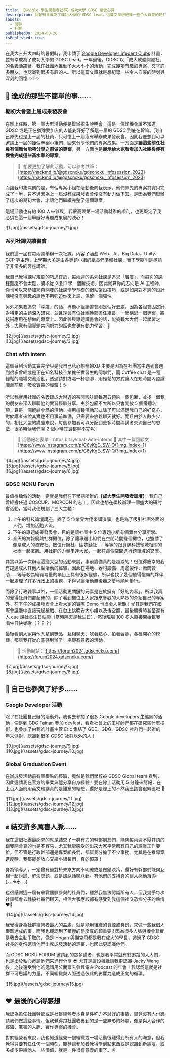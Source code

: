 ```yaml
---
title: 【Google 學生開發者社群】成功大學 GDSC 經營心得
description: 我曾有幸成為了成功大學的 GDSC Lead，這篇文章想紀錄一些令人自豪的時刻與深刻的回憶 ✨✨✨
labels:
  - 閒聊
  - 社群
publishedOn: 2024-08-26
isPublished: true
---
```


在我大三升大四時的暑假時，我申請了 [Google Developer Student Clubs](https://gdsc.community.dev/) 計畫，並有幸成為了成功大學的 GDSC Lead。一年過後，GDSC 以「成大軟體開發社」的名義活躍著，我在社團內推動了大大小小的活動、完成幾項有趣的專案、交了許多朋友，也認識到很多有趣的人。所以這篇文章就是想紀錄一些令人自豪的時刻與深刻的回憶 ✨✨✨

## 🚩 達成的那些不簡單的事……

### 期初大會暨上屆成果發表會

在剛上任時，第一個大型活動便是舉辦招生說明會，這是一個好機會讓不知道 GDSC 或是正在猶豫要加入的人能夠好好了解這一屆的 GDSC 到底在幹嘛。我自己原先也是上一屆的社員，只可惜上一屆沒有舉辦成果發表會。因此我便想到可以邀請上一屆的幾個專案小組們，回來分享他們的專案成果。一方面是**讓這些前任社員有個舞台能夠分享之前做的專案**，另一方面也是**展示給大家看看加入社團後便有機會完成這些高水準的專案**。

> 🔗  想要更加了解此活動，可以參考共筆：[https://hackmd.io/@gdscncku/gdscncku_infosession_2023](https://hackmd.io/@gdscncku/gdscncku_infosession_2023)

而讓我印象深刻的是，有個專案小組在活動後向我表示，他們原先的專案其實只完成了一半，只不過因為上一屆沒有成果發表會便沒有動力做下去。是因為我們舉辦了這次的期初大會，才讓他們繼續完整了這個專案。

這場活動也有約 100 人來參與，我很高興第一場活動就辦的順利，也更堅定了我必須在這一屆舉辦好專題成果展的決心！

<div>![1.jpg](/assets/gdsc-journey/1.jpg)</div>

### 系列社課與讀書會

我們這一屆在每兩週舉辦一次社課，內容了涵蓋 Web、AI、Big Data、Unity、GCP 等主題，上學期大多是由各專題小組的組長們準備社課，而下學期則是邀請了非常多的客座講師。

我自己覺得課程規劃的巧思在於，每兩週的系列社課是追求「廣度」，而每次的課程難度不會太難，講求從 0 到 1 學一個新技術。因此就算你的志向是 AI 工程師，你也可以來參加網頁開發的社課學學基礎的網站架設技巧，或是如果對本週的設計課程沒有興趣的話也不用強迫你來上課，保留一個彈性。

另外如果要追求「深度」的話，專題小組讀書會則是個好去處，因為各組會固定針對特定的主題深入研究，並且還會有位社團幹部擔任組長，一起構思一個專案，將技術應用在想做的專案上。因此參與專題讀書會的話，能夠跟大大們一起學習之外，大家有個專題共同努力的話也會更有動力學習。💪

<div>![2.jpg](/assets/gdsc-journey/2.jpg)</div>

<div>![3.jpg](/assets/gdsc-journey/3.jpg)</div>

### Chat with Intern

這個系列活動其實完全只是我自己私心想辦的XD 主要是因為在社團當中遇到會遇到很多曾經或是正在知名科技企業擔任實習生的同學們，而 Coffee chat 是一種輕鬆的職場交流活動，透過請對方喝一杯咖啡，用輕鬆的方式讓人在短時間內認識職涯前輩，吸收寶貴的經驗！☕️

所以我就用社團的名義跟成大附近的某間咖啡廳每週五預約一個包廂，並找一個我的朋友來深入聊聊他的實習經驗分享。由於包廂不大所以只會開放 5 個旁聽名額，算是一個輕鬆小品的活動。採用這種活動形式除了可以滿足我自己的好奇心，對於講者來說其實也不用事前準備，只需要來放鬆聊天就好。而且由於人數少少的，相比大型的講座來說，每個參加者可以分配到更多時間與講者交流自己的想法，很多時候我們聊 2 個小時其實都聊不完呢！

> 🔗 活動報名表單：https:bit.ly/chat-with-interns
> 🔗 其中一篇回顧文：[https://www.instagram.com/p/C6yKgEJSW-Q/?img_index=1](https://www.instagram.com/p/C6yKgEJSW-Q/?img_index=1)

<div>![4.jpg](/assets/gdsc-journey/4.jpg)</div>

<div>![5.jpg](/assets/gdsc-journey/5.jpg)</div>

<div>![6.jpg](/assets/gdsc-journey/6.jpg)</div>

### GDSC NCKU Forum

最值得驕傲的活動一定就是我們在下學期所辦的【**成大學生開發者論壇**】，我自己曾經擔任過 COSCUP、MOPCON 的志工，因此也想在學校辦理一個盛大的研討會活動。當時我便規劃了三大主軸：

1. 上午的科技論壇講座，找了 5 位業界大佬來講演講，也是為了吸引社團外面的人們，增加活動人流。
2. 下午的專題成果發表會，目的是讓社團中 9 位專題小組有個舞台分享所學。
3. 全天的海報展與社群攤位，除了讓專題小組們在空閒時間擺個攤位，也邀請了像是成大的資安社、數位行銷社、區塊鏈社……等等的跟資訊科技領域相關的社團一起擺攤。用社群的力量串連大家，一起在這個空間進行跨領域的交流。

其實以第一次辦理這麼大型的活動來說，事前籌備真的是超累的！很值得慶幸的我有跑過成大其他大型活動的經驗，因此在場地、器材設備、周邊製作、廠商贊助……等等較為經費考量的項目上具有很多經驗，所以也找了幾個值得信賴的夥伴一起處理了許多行政上的事務，才得以讓活動無後顧之憂地順利舉行。

而除了行政雜事以外，一個活動更關鍵的元素是在於擁有「好的內容」。所以我真的覺得社員們都超棒的，除了看到攤位上大家跟來參觀的人熱烈的介紹自己的專案外，在下午的成果發表會上看大家的實際 Demo 也很令人驚艷！尤其是我們在國際會議廳中直接玩起槍戰、在台上跳晚安大小姐以及後空翻，最後頒獎時甚至還有人 cue 說社長生日快樂（當時隔天是我生日），然後現場 100 多人直接開始幫我唱生日快樂歌（？？？）

最後看到大家與他人拿到獎品、互相聊天、吃著點心、拍著合照，各種開心的模樣，都讓我打從心底感到辦了一場很有意義的活動。

> 🔗 活動網站：[https://forum2024.gdscncku.com/](https://forum2024.gdscncku.com/)

<div>![7.jpg](/assets/gdsc-journey/7.jpg)</div>

<div>![8.jpg](/assets/gdsc-journey/8.jpg)</div>

## 🎯 自己也參與了好多……

### Google Developer 活動

除了在社團自己辦的活動外，我也去參加了很多 Google developers 生態圈的活動，像是到 GDG Tainan 參加 devfest，看看社會上的工程師們都在研究些什麼技術。也參加了由我的計畫主管 Eric 集結了 GDE、GDG、GDSC 社群們一起辦的年末派對，認識到很多 GDSC 社群以外的人！

<div>![9.jpg](/assets/gdsc-journey/9.jpg)</div>

<div>![10.jpg](/assets/gdsc-journey/10.jpg)</div>

### Global Graduation Event

在辦成發活動前有個很酷的經驗，竟然是我們學校被 GDSC Global team 看到，因此邀請我在官方的畢業典禮分享自身經驗！要在線上活動用 5 分鐘來簡報，在上百人面前用英文短講真的是難忘的經驗，還好是線上的不然我應該會很緊張吧 😬

<div>![11.jpg](/assets/gdsc-journey/11.jpg)</div>

<div>![12.jpg](/assets/gdsc-journey/12.jpg)</div>

<div>![13.jpg](/assets/gdsc-journey/13.jpg)</div>

## ✊ 結交許多厲害人脈……

我在這個社團最感恩的就是結交了一群有力的幹部朋友們，能夠每兩週不厭其煩的跟我開會真的也是不容易，尤其我能感受的出來大家平常都有自己的課業工作要忙。但不管是行政幹部還是專案組長們，都幫我分擔了不少事務。尤其是在推專案進度時，我都能夠放心交給小組長們，真的超罩！

身為領導人，一定曾有過對於未來方向不明確或是做錯決策，還好有幹部們能夠互相一起討論、解決問題，或是講屁話聊八卦。有他們的支持真的讓人感動落淚 (⸝⸝⸝ᵒ̴̶̷̥́⌑ᵒ̴̶̷̣̥̀⸝⸝⸝)

也很感謝這一屆有來賞個臉參與的社員們，雖然我無法認識所有人，但我幾乎每次社課都會去騷擾社員們聊天，相信大家應該都有感受到我這個社交恐怖分子的熱情 ❤️‍🔥

<div>![14.jpg](/assets/gdsc-journey/14.jpg)</div>

我覺得身為社群經營者最大的益處，就是能用組織的資源或身份，來做一些我個人很難達成的事。而我也體認到了積極的態度真的超重要‼️ 因為很多人脈與機會其實是我去主動爭取的，像是 Hogan 與傑克飛都是我在成大的學長，透過了 GDSC 社長的身份邀請他們出席成發活動的評審，也因此更認識他們。

而 GDSC NCKU FORUM 邀請到的眾多講者，也是我平常就有在追蹤的大大們，也是出於私心邀請他們來進行分享 😎 尤其是這段機緣讓我更認識 Jacky Wang 後，之後還受到他的邀請用公關票去參與電左 Podcast 的年會！我認爲這就是社群不可思議的力量，不同組織與人脈透過彼此的影響力造成正向的循環。

<div>![15.jpg](/assets/gdsc-journey/15.jpg)</div>

## ❤️ 最後的心得感想

我認為擔任社團幹部或是社群經營者本身是件吃力不討好的事情，畢竟沒有人付錢請我們做這些事情。但我覺得跑社團收穫到的是一些無形的好處，像是與人合作的經驗、厲害的人脈、實作專案的機會。

對於經營者來說，我也知道經營一個組織或一場活動很難得到所有人的滿意，但我覺得只要有任任何一個時刻，能夠讓參加者覺得學到點東西或是認識到新朋友，或多或少帶給他人一些價值，就是一件很有意義的事了。✌️
